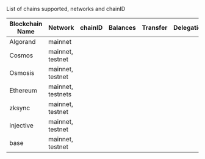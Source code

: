List of chains supported, networks and chainID

| Blockchain Name | Network                  | chainID | Balances | Transfer | Delegation |
|-----------------|--------------------------|---------|----------|----------|------------|
| Algorand        | mainnet                  |         |          |          |            |
| Cosmos          | mainnet, testnet         |         |          |          |            |
| Osmosis         | mainnet, testnet         |         |          |          |            |
| Ethereum        | mainnet, testnets        |         |          |          |            |
| zksync          | mainnet, testnet         |         |          |          |            |
| injective       | mainnet, testnet         |         |          |          |            |
| base            | mainnet, testnet         |         |          |          |            |
